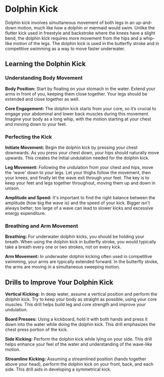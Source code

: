 # Dolphin Kick

Dolphin kick involves simultaneous movement of both legs in an up-and-down motion, much like how a dolphin or mermaid would swim. Unlike the flutter kick used in freestyle and backstroke where the knees have a slight bend, the dolphin kick requires more movement from the hips and a whip-like motion of the legs. The dolphin kick is used in the butterfly stroke and in competitive swimming as a way to move faster underwater.
## Learning the Dolphin Kick

### Understanding Body Movement

**Body Position:** Start by floating on your stomach in the water. Extend your arms in front of you, keeping them close together. Your legs should be extended and close together as well.

**Core Engagement:** The dolphin kick starts from your core, so it’s crucial to engage your abdominal and lower back muscles during this movement. Imagine your body as a long whip, with the motion starting at your chest and moving down to your feet.

### Perfecting the Kick

**Initiate Movement:** Begin the dolphin kick by pressing your chest downwards. As you press your chest down, your hips should naturally move upwards. This creates the initial undulation needed for the dolphin kick.

**Leg Movement:** Following the undulation from your chest and hips, move the 'wave' down to your legs. Let your thighs follow the movement, then your knees, and finally let the wave exit through your feet. The key is to keep your feet and legs together throughout, moving them up and down in unison.

**Amplitude and Speed:** It's important to find the right balance between the amplitude (how big the wave is) and the speed of your kick. Bigger isn't always better; too large of a wave can lead to slower kicks and excessive energy expenditure.

### Breathing and Arm Movement

**Breathing:** For underwater dolphin kicks, you should be holding your breath. When using the dolphin kick in butterfly stroke, you would typically take a breath every one or two strokes, not on every kick.

**Arm Movement:** In underwater dolphin kicking often used in competitive swimming, your arms are typically extended forward. In the butterfly stroke, the arms are moving in a simultaneous sweeping motion.

## Drills to Improve Your Dolphin Kick

**Vertical Kicking:** In deep water, assume a vertical position and perform the dolphin kick. Try to keep your body as straight as possible, using your core muscles. This drill helps build leg and core strength and improve your undulation.

**Board Presses:** Using a kickboard, hold it with both hands and press it down into the water while doing the dolphin kick. This drill emphasizes the chest press portion of the kick.

**Side Kicking:** Perform the dolphin kick while lying on your side. This drill helps enhance your feel of the water and understanding of the wave-like motion.

**Streamline Kicking:** Assuming a streamlined position (hands together above your head), perform the dolphin kick on your front, back, and each side. This drill aids in developing a symmetrical kick.
